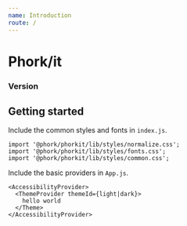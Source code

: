 ```yaml
---
name: Introduction
route: /
---
```



<div
  style={{
    display: 'flex',
    flexDirection: 'row',
    alignItems: 'center',
    justifyContent: 'space-between',
    flexWrap: 'wrap',
  }}
>
  <h1>Phork/it</h1>
  <h3>
    Version <Version />
  </h3>
</div>

## Getting started

Include the common styles and fonts in `index.js`.

```
import '@phork/phorkit/lib/styles/normalize.css';
import '@phork/phorkit/lib/styles/fonts.css';
import '@phork/phorkit/lib/styles/common.css';
```

Include the basic providers in `App.js`.

```
<AccessibilityProvider>
  <ThemeProvider themeId={light|dark}>
    hello world
  </Theme>
</AccessibilityProvider>
```

